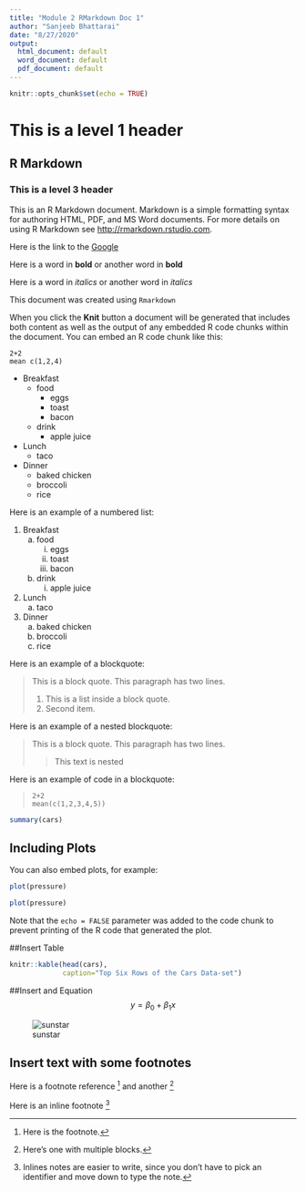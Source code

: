 ```yaml
---
title: "Module 2 RMarkdown Doc 1"
author: "Sanjeeb Bhattarai"
date: "8/27/2020"
output:
  html_document: default
  word_document: default
  pdf_document: default
---
```


```r
knitr::opts_chunk$set(echo = TRUE)
```
# This is a level 1 header
## R Markdown
### This is a level 3 header
This is an R Markdown document. Markdown is a simple formatting syntax for authoring HTML, PDF, and MS Word documents. For more details on using R Markdown see <http://rmarkdown.rstudio.com>.

Here is the link to the [Google](https://google.com/)

Here is a word in **bold** or another word in __bold__

Here is a word in _italics_ or another word in _italics_

This document was created using `Rmarkdown`

When you click the **Knit** button a document will be generated that includes both content as well as the output of any embedded R code chunks within the document. You can embed an R code chunk like this:


```
2+2
mean c(1,2,4)
```
* Breakfast
    - food
        + eggs
        + toast
        + bacon
    - drink
        + apple juice
* Lunch
    - taco
* Dinner
    - baked chicken
    - broccoli
    - rice
    
Here is an example of a numbered list:

1. Breakfast
    a. food
        i. eggs
        ii. toast
        iii. bacon
    b. drink
        i. apple juice
2. Lunch
    a. taco
3. Dinner
    a. baked chicken
    b. broccoli
    c. rice
    
Here is an example of a blockquote:

> This is a block quote. This
> paragraph has two lines.
>
> 1. This is a list inside a block quote.
> 2. Second item.

Here is an example of a nested blockquote:

> This is a block quote. This
> paragraph has two lines.
>
> > This text is nested

Here is an example of code in a blockquote:

>     2+2
>     mean(c(1,2,3,4,5))
```r
summary(cars)
```

## Including Plots

You can also embed plots, for example:

```r
plot(pressure)
```

```r
plot(pressure)
```


Note that the `echo = FALSE` parameter was added to the code chunk to prevent printing of the R code that generated the plot.


##Insert Table
```r
knitr::kable(head(cars),
             caption="Top Six Rows of the Cars Data-set")
```



##Insert and Equation
$$ y =  \beta_0 + \beta_1x $$

![sunstar](sunstar.png)

## Insert text with some footnotes

Here is a footnote reference [^1] and another [^longnote]

Here is an inline footnote ^[Inlines notes are easier to write, since you don't have to pick an identifier and move down to type the note.]

[^1]: Here is the footnote.
[^longnote]: Here's one with multiple blocks.